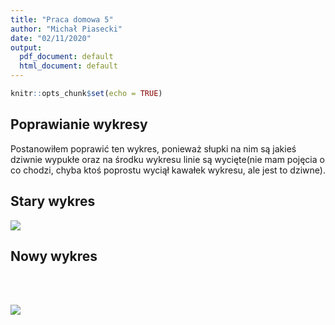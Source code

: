 ---
title: "Praca domowa 5"
author: "Michał Piasecki"
date: "02/11/2020"
output:
  pdf_document: default
  html_document: default
---

```{r setup, include=FALSE}
knitr::opts_chunk$set(echo = TRUE)
```

## Poprawianie wykresy

Postanowiłem poprawić ten wykres, ponieważ słupki na nim są jakieś dziwnie wypukłe oraz na środku wykresu linie są wycięte(nie mam pojęcia o co chodzi, chyba ktoś poprostu wyciął kawałek wykresu, ale jest to dziwne).  
  
  
  
  



## Stary wykres



![](C:/Users/Dokumenty/Desktop/IIADPW/trzeci_semestr/Techniki Wizualizacji danych/hom5/imigranci.png)


## Nowy wykres
<br>
<br>

![](C:/Users/Dokumenty/Desktop/IIADPW/trzeci_semestr/Techniki Wizualizacji danych/hom5/poprawiony.png)


